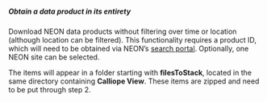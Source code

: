 ##### Obtain a data product in its entirety

Download NEON data products without filtering over time or location (although location can be filtered). This functionality requires a product ID, which will need to be obtained via NEON's [search portal](http://data.neonscience.org/static/browse.html). Optionally, one NEON site can be selected.

The items will appear in a folder starting with **filesToStack**, located in the same directory containing **Calliope View**. These items are zipped and need to be put through step 2.

